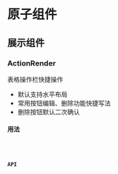 # 原子组件

## 展示组件


### ActionRender

表格操作栏快捷操作
- 默认支持水平布局
- 常用按钮编辑、删除功能快捷写法
- 删除按钮默认二次确认

#### 用法

<code src="@/demos/Display/ActionRenderDemo.tsx" />

#### API
<API moduleName="ActionRender" />